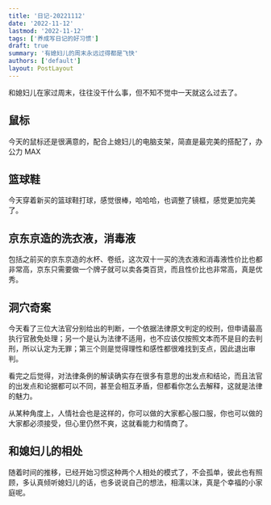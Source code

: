 ```yaml
---
title: '日记-20221112'
date: '2022-11-12'
lastmod: '2022-11-12'
tags: ['养成写日记的好习惯']
draft: true
summary: '有媳妇儿的周末永远过得都是飞快'
authors: ['default']
layout: PostLayout
---
```


和媳妇儿在家过周末，往往没干什么事，但不知不觉中一天就这么过去了。

## 鼠标

今天的鼠标还是很满意的，配合上媳妇儿的电脑支架，简直是最完美的搭配了，办公力 MAX

## 篮球鞋

今天穿着新买的篮球鞋打球，感觉很棒，哈哈哈，也调整了镜框，感觉更加完美了。

## 京东京造的洗衣液，消毒液

包括之前买的京东京造的水杯、卷纸，这次双十一买的洗衣液和消毒液性价比也都非常高，京东只需要做一个牌子就可以卖各类百货，而且性价比也非常高，真是优秀。

## 洞穴奇案

今天看了三位大法官分别给出的判断，一个依据法律原文判定的绞刑，但申请最高执行官赦免处理；另一个是认为法律不适用，也不应该仅按照文本而不是目的去判刑，所以认定为无罪；第三个则是觉得理性和感性都很难找到支点，因此退出审判。

看完之后觉得，对法律条例的解读确实存在很多有意思的出发点和结论，而且法官的出发点和论据都可以不同，甚至会相互矛盾，但都看你怎么去解释，这就是法律的魅力。

从某种角度上，人情社会也是这样的，你可以做的大家都心服口服，你也可以做的大家都必须接受，但心里仍然不爽，这就看能力和情商了。

## 和媳妇儿的相处

随着时间的推移，已经开始习惯这种两个人相处的模式了，不会孤单，彼此也有照顾，多认真倾听媳妇儿的话，也多说说自己的想法，相濡以沫，真是个幸福的小家庭呢。
